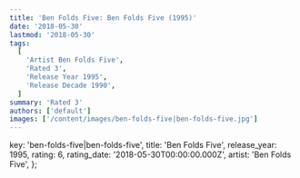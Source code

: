 ```yaml
---
title: 'Ben Folds Five: Ben Folds Five (1995)'
date: '2018-05-30'
lastmod: '2018-05-30'
tags:
  [
    'Artist Ben Folds Five',
    'Rated 3',
    'Release Year 1995',
    'Release Decade 1990',
  ]
summary: 'Rated 3'
authors: ['default']
images: ['/content/images/ben-folds-five|ben-folds-five.jpg']
---
```


  key: 'ben-folds-five|ben-folds-five',
  title: 'Ben Folds Five',
  release_year: 1995,
  rating: 6,
  rating_date: '2018-05-30T00:00:00.000Z',
  artist: 'Ben Folds Five',
};

<MusicRating data={data} />
